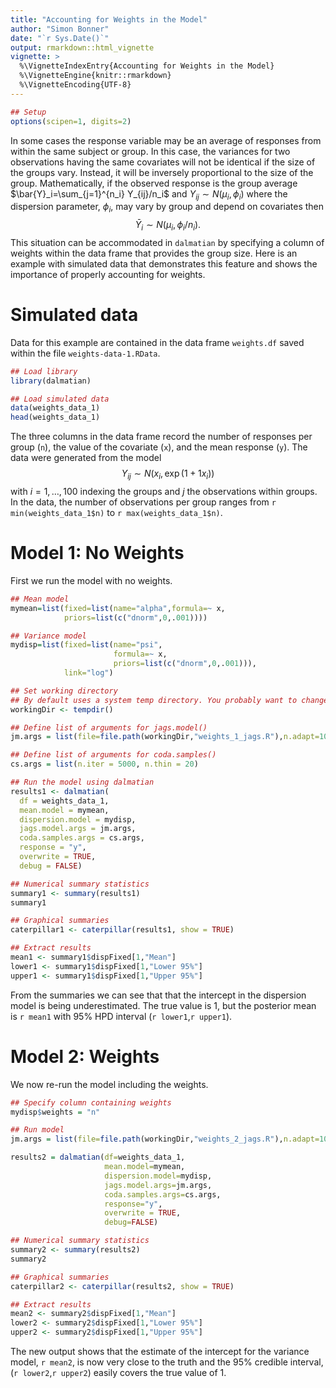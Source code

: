 ```yaml
---
title: "Accounting for Weights in the Model"
author: "Simon Bonner"
date: "`r Sys.Date()`"
output: rmarkdown::html_vignette
vignette: >
  %\VignetteIndexEntry{Accounting for Weights in the Model}
  %\VignetteEngine{knitr::rmarkdown}
  %\VignetteEncoding{UTF-8}
---
```


```r
## Setup
options(scipen=1, digits=2)
```
In some cases the response variable may be an average of responses from within the same subject or group. In this case, the variances for two observations having the same covariates will not be identical if the size of the groups vary. Instead, it will be inversely proportional to the size of the group. Mathematically, if the observed response is the group average $\bar{Y}_i=\sum_{j=1}^{n_i} Y_{ij}/n_i$ and $Y_{ij} \sim N(\mu_i,\phi_i)$ where the dispersion parameter, $\phi_i$, may vary by group and depend on covariates then
$$\bar{Y}_i \sim N(\mu_i,\phi_i/n_i).$$
This situation can be accommodated in `dalmatian` by specifying a column of weights within the data frame that provides the group size. Here is an example with simulated data that demonstrates this feature and shows the importance of properly accounting for weights. 

# Simulated data
Data for this example are contained in the data frame `weights.df` saved within the file `weights-data-1.RData`. 
```r
## Load library
library(dalmatian)

## Load simulated data
data(weights_data_1)
head(weights_data_1)
```
The three columns in the data frame record the number of responses per group (`n`), the value of the covariate (`x`), and the mean response (`y`). The data were generated from the model
$$Y_{ij} \sim N(x_i,\exp(1+1x_i))$$ with $i=1,\ldots,100$ indexing the groups and $j$ the observations within groups. In the data, the number of observations per group ranges from `r min(weights_data_1$n)` to `r max(weights_data_1$n)`. 

# Model 1: No Weights

First we run the model with no weights. 

```r
## Mean model
mymean=list(fixed=list(name="alpha",formula=~ x,
            priors=list(c("dnorm",0,.001))))

## Variance model
mydisp=list(fixed=list(name="psi",
                       formula=~ x,
                       priors=list(c("dnorm",0,.001))),
            link="log")

## Set working directory
## By default uses a system temp directory. You probably want to change this.
workingDir <- tempdir()

## Define list of arguments for jags.model()
jm.args = list(file=file.path(workingDir,"weights_1_jags.R"),n.adapt=1000)

## Define list of arguments for coda.samples()
cs.args = list(n.iter = 5000, n.thin = 20)

## Run the model using dalmatian
results1 <- dalmatian(
  df = weights_data_1,
  mean.model = mymean,
  dispersion.model = mydisp,
  jags.model.args = jm.args,
  coda.samples.args = cs.args,
  response = "y",
  overwrite = TRUE,
  debug = FALSE)

## Numerical summary statistics
summary1 <- summary(results1)
summary1

## Graphical summaries
caterpillar1 <- caterpillar(results1, show = TRUE)
```

```r
## Extract results
mean1 <- summary1$dispFixed[1,"Mean"]
lower1 <- summary1$dispFixed[1,"Lower 95%"]
upper1 <- summary1$dispFixed[1,"Upper 95%"]
```

From the summaries we can see that that the intercept in the dispersion model is being underestimated. The true value is 1, but the posterior mean is `r mean1` with 95% HPD interval (`r lower1`,`r upper1`). 

# Model 2: Weights

We now re-run the model including the weights.

```r
## Specify column containing weights
mydisp$weights = "n"

## Run model
jm.args = list(file=file.path(workingDir,"weights_2_jags.R"),n.adapt=1000)

results2 = dalmatian(df=weights_data_1,
                     mean.model=mymean,
                     dispersion.model=mydisp,
                     jags.model.args=jm.args,
                     coda.samples.args=cs.args,
                     response="y",
                     overwrite = TRUE,
                     debug=FALSE)

## Numerical summary statistics
summary2 <- summary(results2)
summary2

## Graphical summaries
caterpillar2 <- caterpillar(results2, show = TRUE)

```

```r
## Extract results
mean2 <- summary2$dispFixed[1,"Mean"]
lower2 <- summary2$dispFixed[1,"Lower 95%"]
upper2 <- summary2$dispFixed[1,"Upper 95%"]
```

The new output shows that the estimate of the intercept for the variance model, `r mean2`, is now very close to the truth and the 95% credible interval, (`r lower2`,`r upper2`) easily covers the true value of 1. 
